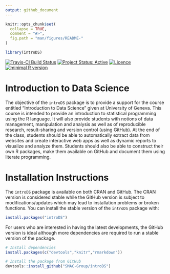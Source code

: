 ```yaml
---
output: github_document
---
```


<!-- README.md is generated from README.Rmd. Please edit that file -->

```r
knitr::opts_chunk$set(
  collapse = TRUE,
  comment = "#>",
  fig.path = "man/figures/README-"
)

library(introDS)
```

[![Travis-CI Build Status](https://travis-ci.org/SMAC-Group/introDS.svg?branch=master)](https://travis-ci.org/SMAC-Group/introDS)
[![Project Status: Active](http://www.repostatus.org/badges/latest/active.svg)](http://www.repostatus.org/#active)
[![Licence](https://img.shields.io/badge/licence-AGPL--3.0-blue.svg)](https://opensource.org/licenses/AGPL-3.0)
[![minimal R version](https://img.shields.io/badge/R%3E%3D-3.5.0-6666ff.svg)](https://cran.r-project.org/)


# Introduction to Data Science

The objective of the `introDS` package is to provide a support for the course entitled "Introduction to Data Science" given at University of Geneva. This course is intended to provide an introduction to statistical programming using the R language. It will also provide students with notions of data management, manipulation and analysis as well as of reproducible research, result-sharing and version control (using GitHub). At the end of the class, students should be able to automatically extract data from websites and create interactive web apps as well as dynamic reports to visualize and analyze them. Students should also be able to construct their own R packages, make them available on GitHub and document them using literate programming.

# Installation Instructions

The `introDS` package is available on both CRAN and GitHub. The CRAN version is considered stable while the GitHub version is subject to modifications/updates which may lead to installation problems or broken functions. You can install the stable version of the `introDS` package with:

```r
install.packages("introDS")
```

For users who are interested in having the latest developments, the GitHub version is ideal although more dependencies are required to run a stable version of the package. 

```r
# Install dependencies
install.packages(c("devtools","knitr","rmarkdown"))

# Install the package from GitHub
devtools::install_github("SMAC-Group/introDS")
```

